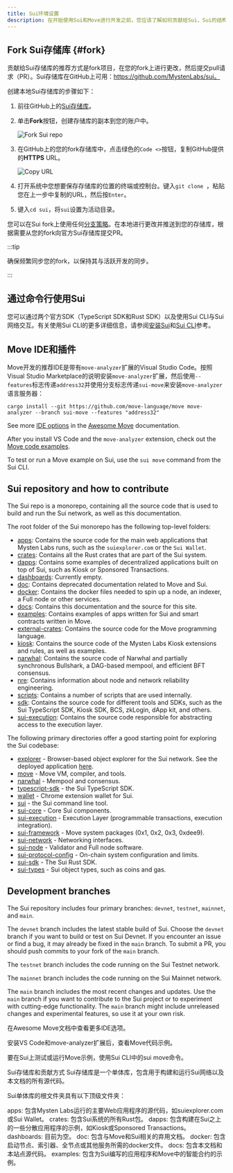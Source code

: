 ```yaml
---
title: Sui环境设置
description: 在开始使用Sui和Move进行开发之前，您应该了解如何贡献给Sui，Sui的结构是如何的，存在哪些工具和SDK，以及您的IDE中有哪些可用的插件。
---
```


## Fork Sui存储库 {#fork}

贡献给Sui存储库的推荐方式是fork项目，在您的fork上进行更改，然后提交pull请求（PR）。Sui存储库在GitHub上可用：https://github.com/MystenLabs/sui。

创建本地Sui存储库的步骤如下：

1. 前往GitHub上的[Sui存储库](https://github.com/MystenLabs/sui)。
2. 单击**Fork**按钮，创建存储库的副本到您的账户中。

    ![Fork Sui repo](./images/fork.png)

3. 在GitHub上的您的fork存储库中，点击绿色的`Code <>`按钮，复制GitHub提供的**HTTPS** URL。

    ![Copy URL](./images/gh-url.png)

4. 打开系统中您想要保存存储库的位置的终端或控制台。键入`git clone `，粘贴您在上一步中复制的URL，然后按`Enter`。
5. 键入`cd sui`，将`sui`设置为活动目录。

您可以在Sui fork上使用任何[分支策略](https://docs.github.com/en/pull-requests/collaborating-with-pull-requests/proposing-changes-to-your-work-with-pull-requests/creating-and-deleting-branches-within-your-repository)。在本地进行更改并推送到您的存储库，根据需要从您的fork向官方Sui存储库提交PR。

:::tip

确保频繁同步您的fork，以保持其与活跃开发的同步。

:::

## 通过命令行使用Sui

您可以通过两个官方SDK（TypeScript SDK和Rust SDK）以及使用Sui CLI与Sui网络交互。有关使用Sui CLI的更多详细信息，请参阅[安装Sui](./sui-install.mdx)和[Sui CLI](/references/cli.mdx)参考。

## Move IDE和插件

Move开发的推荐IDE是带有`move-analyzer`扩展的Visual Studio Code。按照Visual Studio Marketplace的说明安装`move-analyzer`扩展，然后使用`--features`标志传递`address32`并使用分支标志传递`sui-move`来安装`move-analyzer`语言服务器：

```shell
cargo install --git https://github.com/move-language/move move-analyzer --branch sui-move --features "address32"
```

See more [IDE options](https://github.com/MystenLabs/awesome-move#ides) in the [Awesome Move](https://github.com/MystenLabs/awesome-move) documentation.

After you install VS Code and the `move-analyzer` extension, check out the [Move code examples](https://github.com/MystenLabs/sui/tree/main/examples/move).

To test or run a Move example on Sui, use the `sui move` command from the Sui CLI.

## Sui repository and how to contribute

The Sui repo is a monorepo, containing all the source code that is used to build and run the Sui network, as well as this documentation.

The root folder of the Sui monorepo has the following top-level folders:

- [apps](https://github.com/MystenLabs/sui/tree/main/apps): Contains the source code for the main web applications that Mysten Labs runs, such as the `suiexplorer.com` or the `Sui Wallet`.
- [crates](https://github.com/MystenLabs/sui/tree/main/crates): Contains all the Rust crates that are part of the Sui system.
- [dapps](https://github.com/MystenLabs/sui/tree/main/dapps): Contains some examples of decentralized applications built on top of Sui, such as Kiosk or Sponsored Transactions.
- [dashboards](https://github.com/MystenLabs/sui/tree/main/dashboards): Currently empty.
- [doc](https://github.com/MystenLabs/sui/tree/main/doc): Contains deprecated documentation related to Move and Sui.
- [docker](https://github.com/MystenLabs/sui/tree/main/docker): Contains the docker files needed to spin up a node, an indexer, a Full node or other services.
- [docs](https://github.com/MystenLabs/sui/tree/main/docs): Contains this documentation and the source for this site.
- [examples](https://github.com/MystenLabs/sui/tree/main/examples): Contains examples of apps written for Sui and smart contracts written in Move.
- [external-crates](https://github.com/MystenLabs/sui/tree/main/external-crates): Contains the source code for the Move programming language.
- [kiosk](https://github.com/MystenLabs/sui/tree/main/kiosk): Contains the source code of the Mysten Labs Kiosk extensions and rules, as well as examples.
- [narwhal](https://github.com/MystenLabs/sui/tree/main/narwhal): Contains the source code of Narwhal and partially synchronous Bullshark, a DAG-based mempool, and efficient BFT consensus.
- [nre](https://github.com/MystenLabs/sui/tree/main/nre): Contains information about node and network reliability engineering.
- [scripts](https://github.com/MystenLabs/sui/tree/main/scripts): Contains a number of scripts that are used internally.
- [sdk](https://github.com/MystenLabs/sui/tree/main/sdk): Contains the source code for different tools and SDKs, such as the Sui TypeScript SDK, Kiosk SDK, BCS, zkLogin, dApp kit, and others.
- [sui-execution](https://github.com/MystenLabs/sui/tree/main/sui-execution): Contains the source code responsible for abstracting access to the execution layer.

The following primary directories offer a good starting point for exploring the Sui codebase:

- [explorer](https://github.com/MystenLabs/sui/tree/main/apps/explorer) - Browser-based object explorer for the Sui network. See the deployed application [here](https://suiexplorer.com).
- [move](https://github.com/MystenLabs/sui/tree/main/external-crates/move) - Move VM, compiler, and tools.
- [narwhal](https://github.com/MystenLabs/sui/tree/main/narwhal) - Mempool and consensus.
- [typescript-sdk](https://github.com/MystenLabs/sui/tree/main/sdk/typescript/) - the Sui TypeScript SDK.
- [wallet](https://github.com/MystenLabs/sui/tree/main/apps/wallet) - Chrome extension wallet for Sui.
- [sui](https://github.com/MystenLabs/sui/tree/main/crates/sui) - the Sui command line tool.
- [sui-core](https://github.com/MystenLabs/sui/tree/main/crates/sui-core) - Core Sui components.
- [sui-execution](https://github.com/MystenLabs/sui/tree/main/sui-execution) - Execution Layer (programmable transactions, execution integration).
- [sui-framework](https://github.com/MystenLabs/sui/tree/main/crates/sui-framework) - Move system packages (0x1, 0x2, 0x3, 0xdee9).
- [sui-network](https://github.com/MystenLabs/sui/tree/main/crates/sui-network) - Networking interfaces.
- [sui-node](https://github.com/MystenLabs/sui/tree/main/crates/sui-node) - Validator and Full node software.
- [sui-protocol-config](https://github.com/MystenLabs/sui/tree/main/crates/sui-protocol-config) - On-chain system configuration and limits.
- [sui-sdk](https://github.com/MystenLabs/sui/tree/main/crates/sui-sdk) - The Sui Rust SDK.
- [sui-types](https://github.com/MystenLabs/sui/tree/main/crates/sui-types) - Sui object types, such as coins and gas.

## Development branches

The Sui repository includes four primary branches: `devnet`, `testnet`, `mainnet`, and `main`.

The `devnet` branch includes the latest stable build of Sui. Choose the `devnet` branch if you want to build or test on Sui Devnet. If you encounter an issue or find a bug, it may already be fixed in the `main` branch. To submit a PR, you should push commits to your fork of the `main` branch.

The `testnet` branch includes the code running on the Sui Testnet network.

The `mainnet` branch includes the code running on the Sui Mainnet network.

The `main` branch includes the most recent changes and updates. Use the `main` branch if you want to contribute to the Sui project or to experiment with cutting-edge functionality. The `main` branch might include unreleased changes and experimental features, so use it at your own risk.

在Awesome Move文档中查看更多IDE选项。

安装VS Code和move-analyzer扩展后，查看Move代码示例。

要在Sui上测试或运行Move示例，使用Sui CLI中的sui move命令。

Sui存储库和贡献方式
Sui存储库是一个单体库，包含用于构建和运行Sui网络以及本文档的所有源代码。

Sui单体库的根文件夹具有以下顶级文件夹：

apps: 包含Mysten Labs运行的主要Web应用程序的源代码，如suiexplorer.com或Sui Wallet。
crates: 包含Sui系统的所有Rust包。
dapps: 包含构建在Sui之上的一些分散应用程序的示例，如Kiosk或Sponsored Transactions。
dashboards: 目前为空。
doc: 包含与Move和Sui相关的弃用文档。
docker: 包含启动节点、索引器、全节点或其他服务所需的docker文件。
docs: 包含本文档和本站点源代码。
examples: 包含为Sui编写的应用程序和Move中的智能合约的示例。